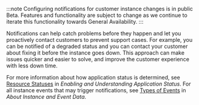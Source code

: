 :::note
Configuring notifications for customer instance changes is in public Beta. Features and functionality are subject to change as we continue to iterate this functionality towards General Availability.
:::

Notifications can help catch problems before they happen and let you proactively contact customers to prevent support cases. For example, you can be notified of a degraded status and you can contact your customer about fixing it before the instance goes down. This approach can make issues quicker and easier to solve, and improve the customer experience with less down time.

For more information about how application status is determined, see [Resource Statuses](insights-app-status#resource-statuses) in _Enabling and Understanding Application Status_. For all instance events that may trigger notifications, see [Types of Events](instance-insights-event-data#types-of-events) in _About Instance and Event Data_.
